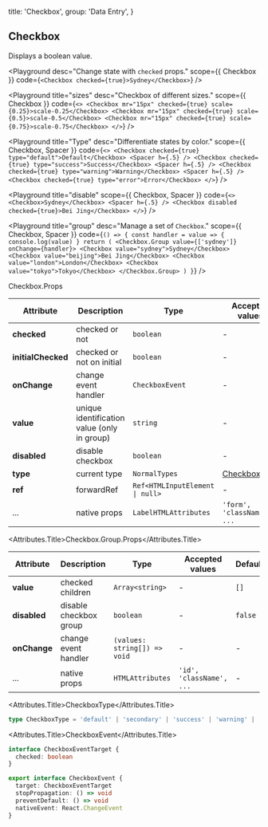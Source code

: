 
  title: 'Checkbox',
  group: 'Data Entry',
}

## Checkbox

Displays a boolean value.

<Playground
  desc="Change state with `checked` props."
  scope={{ Checkbox }}
  code={`
<Checkbox checked={true}>Sydney</Checkbox>
`}
/>

<Playground
  title="sizes"
  desc="Checkbox of different sizes."
  scope={{ Checkbox }}
  code={`
<>
  <Checkbox mr="15px" checked={true} scale={0.25}>scale-0.25</Checkbox>
  <Checkbox mr="15px" checked={true} scale={0.5}>scale-0.5</Checkbox>
  <Checkbox mr="15px" checked={true} scale={0.75}>scale-0.75</Checkbox>
</>
`}
/>

<Playground
  title="Type"
  desc="Differentiate states by color."
  scope={{ Checkbox, Spacer }}
  code={`
<>
  <Checkbox checked={true} type="default">Default</Checkbox>
  <Spacer h={.5} />
  <Checkbox checked={true} type="success">Success</Checkbox>
  <Spacer h={.5} />
  <Checkbox checked={true} type="warning">Warning</Checkbox>
  <Spacer h={.5} />
  <Checkbox checked={true} type="error">Error</Checkbox>
</>
`}
/>

<Playground
  title="disable"
  scope={{ Checkbox, Spacer }}
  code={`
<>
  <Checkbox>Sydney</Checkbox>
  <Spacer h={.5} />
  <Checkbox disabled checked={true}>Bei Jing</Checkbox>
</>
`}
/>

<Playground
  title="group"
  desc="Manage a set of `Checkbox`."
  scope={{ Checkbox, Spacer }}
  code={`
() => {
  const handler = value => {
    console.log(value)
  }
  return (
    <Checkbox.Group value={['sydney']} onChange={handler}>
      <Checkbox value="sydney">Sydney</Checkbox>
      <Checkbox value="beijing">Bei Jing</Checkbox>
      <Checkbox value="london">London</Checkbox>
      <Checkbox value="tokyo">Tokyo</Checkbox>
    </Checkbox.Group>
  )
}
`}
/>

<Attributes edit="/pages/en-us/components/checkbox.mdx">
<Attributes.Title>Checkbox.Props</Attributes.Title>

| Attribute          | Description                                 | Type                                           | Accepted values               | Default   |
| ------------------ | ------------------------------------------- | ---------------------------------------------- | ----------------------------- | --------- |
| **checked**        | checked or not                              | `boolean`                                      | -                             | -         |
| **initialChecked** | checked or not on initial                   | `boolean`                                      | -                             | `false`   |
| **onChange**       | change event handler                        | `CheckboxEvent`                                | -                             | -         |
| **value**          | unique identification value (only in group) | `string`                                       | -                             | -         |
| **disabled**       | disable checkbox                            | `boolean`                                      | -                             | `false`   |
| **type**           | current type                                | `NormalTypes`                                  | [CheckboxType](#checkboxtype) | `default` |
| **ref**            | forwardRef                                  | <Code>Ref<HTMLInputElement &#124; null></Code> | -                             | -         |
| ...                | native props                                | `LabelHTMLAttributes`                          | `'form', 'className', ...`    | -         |

<Attributes.Title>Checkbox.Group.Props</Attributes.Title>

| Attribute    | Description            | Type                         | Accepted values          | Default |
| ------------ | ---------------------- | ---------------------------- | ------------------------ | ------- |
| **value**    | checked children       | `Array<string>`              | -                        | `[]`    |
| **disabled** | disable checkbox group | `boolean`                    | -                        | `false` |
| **onChange** | change event handler   | `(values: string[]) => void` | -                        | -       |
| ...          | native props           | `HTMLAttributes`             | `'id', 'className', ...` | -       |

<Attributes.Title>CheckboxType</Attributes.Title>

```ts
type CheckboxType = 'default' | 'secondary' | 'success' | 'warning' | 'error'
```

<Attributes.Title>CheckboxEvent</Attributes.Title>

```ts
interface CheckboxEventTarget {
  checked: boolean
}

export interface CheckboxEvent {
  target: CheckboxEventTarget
  stopPropagation: () => void
  preventDefault: () => void
  nativeEvent: React.ChangeEvent
}
```

</Attributes>

